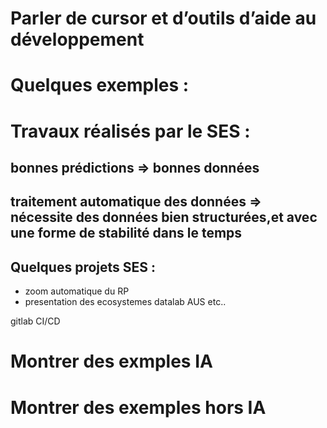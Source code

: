 # Parler de cursor et d'outils d'aide au développement

# Quelques exemples : 

# Travaux réalisés par le SES :

## bonnes prédictions => bonnes données
## traitement automatique des données => nécessite des données bien structurées,et avec une forme de stabilité dans le temps



## Quelques projets SES :

- zoom automatique du RP 
- presentation des ecosystemes datalab AUS etc..

gitlab CI/CD

# Montrer des exmples IA
# Montrer des exemples hors IA